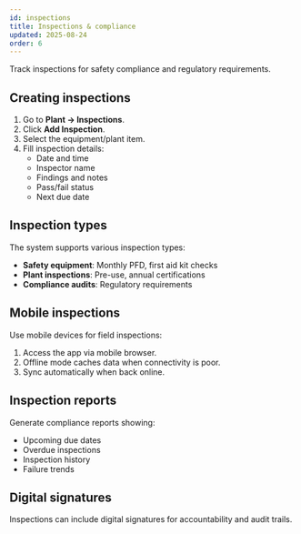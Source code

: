 ```yaml
---
id: inspections
title: Inspections & compliance
updated: 2025-08-24
order: 6
---
```


Track inspections for safety compliance and regulatory requirements.

## Creating inspections
1. Go to **Plant → Inspections**.
2. Click **Add Inspection**.
3. Select the equipment/plant item.
4. Fill inspection details:
   - Date and time
   - Inspector name
   - Findings and notes
   - Pass/fail status
   - Next due date

## Inspection types
The system supports various inspection types:
- **Safety equipment**: Monthly PFD, first aid kit checks
- **Plant inspections**: Pre-use, annual certifications
- **Compliance audits**: Regulatory requirements

## Mobile inspections
Use mobile devices for field inspections:
1. Access the app via mobile browser.
2. Offline mode caches data when connectivity is poor.
3. Sync automatically when back online.

## Inspection reports
Generate compliance reports showing:
- Upcoming due dates
- Overdue inspections
- Inspection history
- Failure trends

## Digital signatures
Inspections can include digital signatures for accountability and audit trails.
